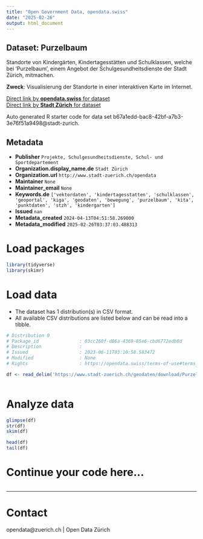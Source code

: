 ```yaml
---
title: "Open Government Data, opendata.swiss"
date: "2025-02-26"
output: html_document
---
```


## Dataset: Purzelbaum

Standorte von Kindergärten, Kindertagesstätten und Schulklassen, welche bei  'Purzelbaum', einem Angebot der Schulgesundheitsdienste der Stadt Zürich, mitmachen.

**Zweck**: Visualisierung der Standorte in einer interaktiven Karte im Internet.

[Direct link by **opendata.swiss** for dataset](https://opendata.swiss/de/dataset/purzelbaum)<br>
[Direct link by **Stadt Zürich** for dataset](https://data.stadt-zuerich.ch/dataset/geo_purzelbaum)

Auto generated R starter code for data set b67a1edd-bac8-42bf-a7b3-3e76f51a9498@stadt-zurich.

## Metadata

- **Publisher** `Projekte, Schulgesundheitsdienste, Schul- und Sportdepartement`
- **Organization.display_name.de** `Stadt Zürich`
- **Organization.url** `http://www.stadt-zuerich.ch/opendata`
- **Maintainer** `None`
- **Maintainer_email** `None`
- **Keywords.de** `['vektordaten', 'kindertagesstatten', 'schulklassen', 'geoportal', 'kiga', 'geodaten', 'bewegung', 'purzelbaum', 'kita', 'punktdaten', 'stzh', 'kindergarten']`
- **Issued** `nan`
- **Metadata_created** `2024-04-13T04:51:58.269000`
- **Metadata_modified** `2025-02-26T03:37:03.488313`


# Load packages

```r

library(tidyverse)
library(skimr)

```

# Load data

-   The dataset has 1 distribution(s) in CSV format.
-   All available CSV distributions are listed below and can be read into a tibble.

```r

# Distribution 0
# Package_id               : 03cc260f-d86a-4369-85e6-cbd6772edb0d
# Description              : 
# Issued                   : 2023-06-11T03:10:58.583472
# Modified                 : None
# Rights                   : https://opendata.swiss/terms-of-use#terms_open

df <- read_delim('https://www.stadt-zuerich.ch/geodaten/download/Purzelbaum?format=10008')



```

# Analyze data

```r

glimpse(df)
str(df)
skim(df)

head(df)
tail(df)

```

# Continue your code here...

```r

```

------------------------------------------------------------------------

# Contact

opendata@zuerich.ch | Open Data Zürich
